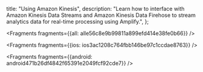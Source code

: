   title: "Using Amazon Kinesis",
  description: "Learn how to interface with Amazon Kinesis Data Streams and Amazon Kinesis Data Firehose to stream analytics data for real-time processing using Amplify.",
};






<Fragments fragments={{all: alle56c8e9b99811a899efd414e38fe0b66}} />




<Fragments fragments={{ios: ios3ac1208c764fbb146be97c1ccdae8763}} />



<Fragments fragments={{android: android471b26df4842f65391e2049fcf92cde7}} />